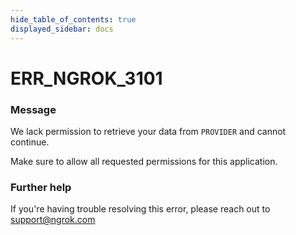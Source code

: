 ```yaml
---
hide_table_of_contents: true
displayed_sidebar: docs
---
```



# ERR_NGROK_3101

### Message
We lack permission to retrieve your data from `PROVIDER` and cannot continue.

Make sure to allow all requested permissions for this application.

<ErrorDetails error='err_ngrok_3101' />


### Further help
If you're having trouble resolving this error, please reach out to [support@ngrok.com](mailto:support@ngrok.com?subject=Help%20with%20ERR_NGROK_3101)

